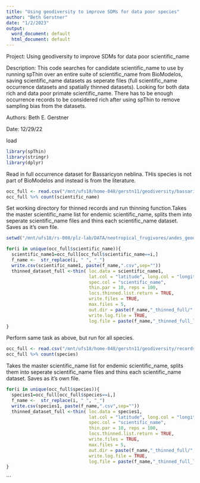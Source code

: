 ```yaml
---
title: "Using geodiversity to improve SDMs for data poor species"
author: "Beth Gerstner"
date: "1/2/2023"
output:
  word_document: default
  html_document: default
---
```


Project: Using geodiversity to improve SDMs for data poor scientific_name

Description: This code searches for candidate scientific_name to use by running spThin over an entire suite of scientific_name from BioModelos, saving scientific_name datasets as seperate files (full scientific_name occurrence datasets and spatially thinned datasets). Looking for both data rich and data poor primate scientific_name. There has to be enough occurrence records to be considered rich after using spThin to remove sampling bias from the datasets.

Authors: Beth E. Gerstner

Date: 12/29/22

load
```r
library(spThin)
library(stringr)
library(dplyr)
```

Read in full occurrence dataset for Bassaricyon neblina. THis species is not part of BioModelos and instead is from the literature.


```r
occ_full <- read.csv("/mnt/ufs18/home-048/gerstn11/geodiversity/bassaricyon_neblina_occs_clean.csv")
occ_full %>% count(scientific_name)
```

Set working directory for thinned records and run thinning function.Takes the master scientific_name list for endemic scientific_name, splits them into seperate scientific_name files and thins each scientific_name dataset. Saves as it's own file.

```r
setwd("/mnt/ufs18/rs-008/plz-lab/DATA/neotropical_frugivores/andes_geodiv/occurrence_records/")

for(i in unique(occ_full$scientific_name)){
  scientific_name1=occ_full[occ_full$scientific_name==i,]
  f_name <-  str_replace(i, " ", "_")
  write.csv(scientific_name1, paste(f_name,".csv",sep=""))
  thinned_dataset_full <-thin( loc.data = scientific_name1, 
                               lat.col = "latitude", long.col = "longitude", 
                               spec.col = "scientific_name", 
                               thin.par = 10, reps = 100, 
                               locs.thinned.list.return = TRUE, 
                               write.files = TRUE, 
                               max.files = 5, 
                               out.dir = paste(f_name,"_thinned_full/", sep=""), out.base = paste(f_name,"_thinned", sep=""), 
                               write.log.file = TRUE,
                               log.file = paste(f_name,"_thinned_full_log_file.txt", sep="")) 
}
```

Perform same task as above, but run for all species.                            
```r
occ_full <- read.csv("/mnt/ufs18/home-048/gerstn11/geodiversity/records_primatespp_depured_private_rm_2022.csv")
occ_full %>% count(species)

```

Takes the master scientific_name list for endemic scientific_name, splits them into seperate scientific_name files and thins each scientific_name dataset. Saves as it's own file.

```r
for(i in unique(occ_full$species)){
  species1=occ_full[occ_full$species==i,]
  f_name <-  str_replace(i, " ", "_")
  write.csv(species1, paste(f_name,".csv",sep=""))
  thinned_dataset_full <-thin( loc.data = species1, 
                               lat.col = "latitude", long.col = "longitude", 
                               spec.col = "scientific_name", 
                               thin.par = 10, reps = 100, 
                               locs.thinned.list.return = TRUE, 
                               write.files = TRUE, 
                               max.files = 5, 
                               out.dir = paste(f_name,"_thinned_full/", sep=""), out.base = paste(f_name,"_thinned", sep=""), 
                               write.log.file = TRUE,
                               log.file = paste(f_name,"_thinned_full_log_file.txt", sep="")) 
}
```
                               
```
